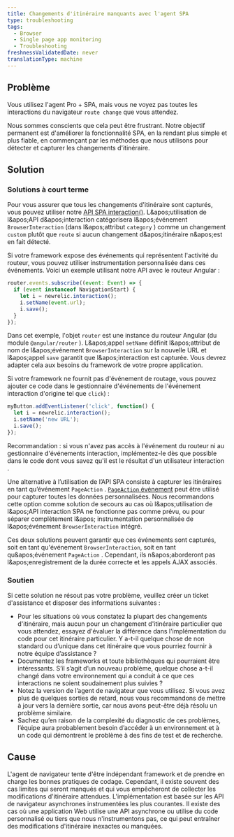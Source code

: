 ```yaml
---
title: Changements d'itinéraire manquants avec l'agent SPA
type: troubleshooting
tags:
  - Browser
  - Single page app monitoring
  - Troubleshooting
freshnessValidatedDate: never
translationType: machine
---
```


## Problème

Vous utilisez l&apos;agent Pro + SPA, mais vous ne voyez pas toutes les interactions du navigateur `route change` que vous attendez.

Nous sommes conscients que cela peut être frustrant. Notre objectif permanent est d&apos;améliorer la fonctionnalité SPA, en la rendant plus simple et plus fiable, en commençant par les méthodes que nous utilisons pour détecter et capturer les changements d&apos;itinéraire.

## Solution

### Solutions à court terme

Pour vous assurer que tous les changements d&apos;itinéraire sont capturés, vous pouvez utiliser notre [API SPA interaction()](/docs/browser/new-relic-browser/browser-agent-spa-api). L&amp;apos;utilisation de l&amp;apos;API d&amp;apos;interaction catégorisera l&amp;apos;événement `BrowserInteraction` (dans l&amp;apos;attribut `category` ) comme un changement `custom` plutôt que `route` si aucun changement d&amp;apos;itinéraire n&amp;apos;est en fait détecté.

Si votre framework expose des événements qui représentent l&apos;activité du routeur, vous pouvez utiliser instrumentation personnalisée dans ces événements. Voici un exemple utilisant notre API avec le routeur Angular :

```js
router.events.subscribe((event: Event) => {
  if (event instanceof NavigationStart) {
    let i = newrelic.interaction();
    i.setName(event.url);
    i.save();
  }
});
```

Dans cet exemple, l&apos;objet `router` est une instance du routeur Angular (du module `@angular/router` ). L&amp;apos;appel `setName` définit l&amp;apos;attribut de nom de l&amp;apos;événement `BrowserInteraction` sur la nouvelle URL et l&amp;apos;appel `save` garantit que l&amp;apos;interaction est capturée. Vous devrez adapter cela aux besoins du framework de votre propre application.

Si votre framework ne fournit pas d&apos;événement de routage, vous pouvez ajouter ce code dans le gestionnaire d&apos;événements de l&apos;événement interaction d&apos;origine tel que `click`) :

```js
myButton.addEventListener('click', function() {
  let i = newrelic.interaction();
  i.setName('new URL');
  i.save();
});
```

Recommandation : si vous n&apos;avez pas accès à l&apos;événement du routeur ni au gestionnaire d&apos;événements interaction, implémentez-le dès que possible dans le code dont vous savez qu&apos;il est le résultat d&apos;un utilisateur interaction .

Une alternative à l’utilisation de l’API SPA consiste à capturer les itinéraires en tant qu’événement `PageAction` . [`PageAction` événement](/docs/browser/new-relic-browser/browser-agent-spa-api/add-page-action) peut être utilisé pour capturer toutes les données personnalisées. Nous recommandons cette option comme solution de secours au cas où l&amp;apos;utilisation de l&amp;apos;API interaction SPA ne fonctionne pas comme prévu, ou pour séparer complètement l&amp;apos; instrumentation personnalisée de l&amp;apos;événement `BrowserInteraction` intégré.

Ces deux solutions peuvent garantir que ces événements sont capturés, soit en tant qu&apos;événement `BrowserInteraction`, soit en tant qu&amp;apos;événement `PageAction` . Cependant, ils n&amp;apos;aborderont pas l&amp;apos;enregistrement de la durée correcte et les appels AJAX associés.

### Soutien

Si cette solution ne résout pas votre problème, veuillez créer un ticket d&apos;assistance et disposer des informations suivantes :

* Pour les situations où vous constatez la plupart des changements d&apos;itinéraire, mais aucun pour un changement d&apos;itinéraire particulier que vous attendez, essayez d&apos;évaluer la différence dans l&apos;implémentation du code pour cet itinéraire particulier. Y a-t-il quelque chose de non standard ou d’unique dans cet itinéraire que vous pourriez fournir à notre équipe d’assistance ?
* Documentez les frameworks et toute bibliothèques qui pourraient être intéressants. S’il s’agit d’un nouveau problème, quelque chose a-t-il changé dans votre environnement qui a conduit à ce que ces interactions ne soient soudainement plus suivies ?
* Notez la version de l’agent de navigateur que vous utilisez. Si vous avez plus de quelques sorties de retard, nous vous recommandons de mettre à jour vers la dernière sortie, car nous avons peut-être déjà résolu un problème similaire.
* Sachez qu’en raison de la complexité du diagnostic de ces problèmes, l’équipe aura probablement besoin d’accéder à un environnement et à un code qui démontrent le problème à des fins de test et de recherche.

## Cause

L&apos;agent de navigateur tente d&apos;être indépendant framework et de prendre en charge les bonnes pratiques de codage. Cependant, il existe souvent des cas limites qui seront manqués et qui vous empêcheront de collecter les modifications d&apos;itinéraire attendues. L&apos;implémentation est basée sur les API de navigateur asynchrones instrumentées les plus courantes. Il existe des cas où une application Web utilise une API asynchrone ou utilise du code personnalisé ou tiers que nous n&apos;instrumentons pas, ce qui peut entraîner des modifications d&apos;itinéraire inexactes ou manquées.